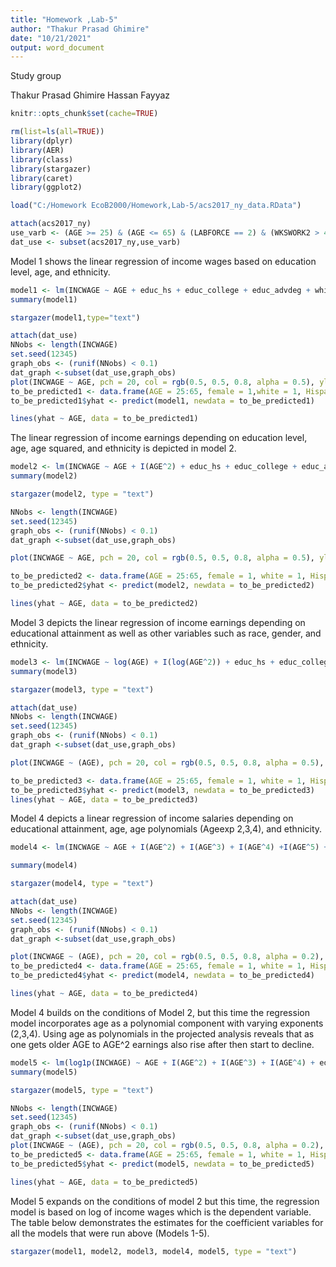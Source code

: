 ---
title: "Homework ,Lab-5"
author: "Thakur Prasad Ghimire"
date: "10/21/2021"
output: word_document
---

Study group

Thakur Prasad Ghimire
Hassan Fayyaz



```{r setup}
knitr::opts_chunk$set(cache=TRUE)

rm(list=ls(all=TRUE))
library(dplyr)
library(AER)
library(class)
library(stargazer)
library(caret)
library(ggplot2)

```


```{r}
load("C:/Homework EcoB2000/Homework,Lab-5/acs2017_ny_data.RData")

attach(acs2017_ny)
use_varb <- (AGE >= 25) & (AGE <= 65) & (LABFORCE == 2) & (WKSWORK2 > 4) & (UHRSWORK >= 35) & (Hispanic == 1) & (female == 1) & ((educ_college == 1) | (educ_advdeg == 1))
dat_use <- subset(acs2017_ny,use_varb)  

```

Model 1 shows the linear regression of income wages based on education level,  age, and ethnicity.

```{r}
model1 <- lm(INCWAGE ~ AGE + educ_hs + educ_college + educ_advdeg + white + AfAm + Hispanic+Asian,data=dat_use)
summary(model1)

```


```{r}
stargazer(model1,type="text")

```

```{r}
attach(dat_use)
NNobs <- length(INCWAGE)
set.seed(12345)
graph_obs <- (runif(NNobs) < 0.1)
dat_graph <-subset(dat_use,graph_obs)  
plot(INCWAGE ~ AGE, pch = 20, col = rgb(0.5, 0.5, 0.8, alpha = 0.5), ylim = c(0,200000), data = dat_graph)
to_be_predicted1 <- data.frame(AGE = 25:65, female = 1,white = 1, Hispanic = 0, AfAm =0,Asian=0, educ_hs = 0, educ_college = 1, educ_advdeg = 0)
to_be_predicted1$yhat <- predict(model1, newdata = to_be_predicted1)

lines(yhat ~ AGE, data = to_be_predicted1)
```

The linear regression of income earnings depending on education level, age, age squared, and ethnicity is depicted in model 2.

```{r}

model2 <- lm(INCWAGE ~ AGE + I(AGE^2) + educ_hs + educ_college + educ_advdeg + white + AfAm + Hispanic+Asian,data=dat_use)
summary(model2)


```


```{r}
stargazer(model2, type = "text")

```
```{r}
NNobs <- length(INCWAGE)
set.seed(12345)
graph_obs <- (runif(NNobs) < 0.1)
dat_graph <-subset(dat_use,graph_obs)  

plot(INCWAGE ~ AGE, pch = 20, col = rgb(0.5, 0.5, 0.8, alpha = 0.5), ylim = c(0,200000), data = dat_graph)

to_be_predicted2 <- data.frame(AGE = 25:65, female = 1, white = 1, Hispanic = 0, AfAm = 0,Asian=0,educ_hs = 0, educ_college = 1, educ_advdeg = 0)
to_be_predicted2$yhat <- predict(model2, newdata = to_be_predicted2)

lines(yhat ~ AGE, data = to_be_predicted2)


```

Model 3 depicts the linear regression of income earnings depending on educational attainment as well as other variables such as race, gender, and ethnicity.
```{r}

model3 <- lm(INCWAGE ~ log(AGE) + I(log(AGE^2)) + educ_hs + educ_college + educ_advdeg + white + AfAm + Hispanic+Asian,data=dat_use)
summary(model3)


```

```{r}
stargazer(model3, type = "text")

```
```{r}

attach(dat_use)
NNobs <- length(INCWAGE)
set.seed(12345)
graph_obs <- (runif(NNobs) < 0.1)
dat_graph <-subset(dat_use,graph_obs)  

plot(INCWAGE ~ (AGE), pch = 20, col = rgb(0.5, 0.5, 0.8, alpha = 0.5), ylim = c(0,200000), data = dat_graph)

to_be_predicted3 <- data.frame(AGE = 25:65, female = 1, white = 1, Hispanic =0, AfAm = 0,Asian=0,educ_hs = 0, educ_college = 1, educ_advdeg = 0)
to_be_predicted3$yhat <- predict(model3, newdata = to_be_predicted3)
lines(yhat ~ AGE, data = to_be_predicted3)

```

Model 4 depicts a linear regression of income salaries depending on educational attainment, age, age polynomials (Ageexp 2,3,4), and ethnicity.
```{r}


model4 <- lm(INCWAGE ~ AGE + I(AGE^2) + I(AGE^3) + I(AGE^4) +I(AGE^5) + I(AGE^6) + educ_hs + educ_college+ educ_advdeg + white + AfAm + Hispanic+Asian,data=dat_use)

summary(model4)
```
```{r}
stargazer(model4, type = "text")

```


```{r}

attach(dat_use)
NNobs <- length(INCWAGE)
set.seed(12345)
graph_obs <- (runif(NNobs) < 0.1)
dat_graph <-subset(dat_use,graph_obs)  

plot(INCWAGE ~ (AGE), pch = 20, col = rgb(0.5, 0.5, 0.8, alpha = 0.2), ylim = c(0,200000), data = dat_graph)
to_be_predicted4 <- data.frame(AGE = 25:65, female = 1, white = 1, Hispanic =0, AfAm = 0,Asian=0,educ_hs = 0, educ_college = 1, educ_advdeg = 0)
to_be_predicted4$yhat <- predict(model4, newdata = to_be_predicted4)

lines(yhat ~ AGE, data = to_be_predicted4)


```
Model 4 builds on the conditions of Model 2, but this time the regression model incorporates age as a polynomial component with varying exponents (2,3,4). Using age as polynomials in the projected analysis reveals that as one gets older AGE to AGE^2 earnings  also rise after then start to decline.

```{r}

model5 <- lm(log1p(INCWAGE) ~ AGE + I(AGE^2) + I(AGE^3) + I(AGE^4) + educ_hs + educ_college + educ_advdeg + white + AfAm + Hispanic+Asian,data=dat_use)
summary(model5)

```

```{r}
stargazer(model5, type = "text")


```




```{r echo=TRUE, message=TRUE, warning=FALSE}
NNobs <- length(INCWAGE)
set.seed(12345)
graph_obs <- (runif(NNobs) < 0.1)
dat_graph <-subset(dat_use,graph_obs)  
plot(INCWAGE ~ (AGE), pch = 20, col = rgb(0.5, 0.5, 0.8, alpha = 0.2), ylim = c(0,20000000), data = dat_graph)
to_be_predicted5 <- data.frame(AGE = 25:65, female = 1, white = 1, Hispanic =0, AfAm = 0,Asian=0,educ_hs = 0, educ_college = 1, educ_advdeg = 0)
to_be_predicted5$yhat <- predict(model5, newdata = to_be_predicted5)

lines(yhat ~ AGE, data = to_be_predicted5)

```
Model 5 expands on the conditions of model 2 but this time, the regression model is based on log of income wages which is the dependent variable. The table below demonstrates the estimates for the coefficient variables for all the models that were run above (Models 1-5).

```{r}
stargazer(model1, model2, model3, model4, model5, type = "text")

```












